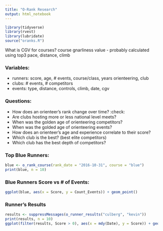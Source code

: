 ```yaml
---
title: "O-Rank Research"
output: html_notebook
---
```


```r
library(tidyverse)
library(rvest)
library(lubridate)
source("oranks.R")
```

What is CGV for courses? course gnarliness value - probably calculated using top3 pace, distance, climb

### Variables:
* runners: score, age, # events, course/class, years orienteering, club
* clubs: # events, # competitors
* events: type, distance, controls, climb, date, cgv

### Questions:
* How does an orienteer's rank change over time? :check:
* Are clubs hosting more or less national level meets?
* When was the golden age of orienteering competitors?
* When was the golded age of orienteering events?
* How does an orienteer's age and experience correlate to their score?
* Which club is the best? (best elite competitors)
* Which club has the best depth of competitors?

### Top Blue Runners:
```r
blue <- o_rank_course(rank_date = "2016-10-31", course = "blue")
print(blue, n = 10)
```

### Blue Runners Score vs # of Events:
```r
ggplot(blue, aes(x = Score, y = Count_Events)) + geom_point()
```

### Runner's Results
```r
results <- suppressMessages(o_runner_results("culberg", "kevin"))
print(results, n = 10)
ggplot(filter(results, Score > 0), aes(x = mdy(Date), y = Score)) + geom_point(aes(color = Course)) + geom_smooth() + coord_cartesian(ylim = c(0, 100))
```


